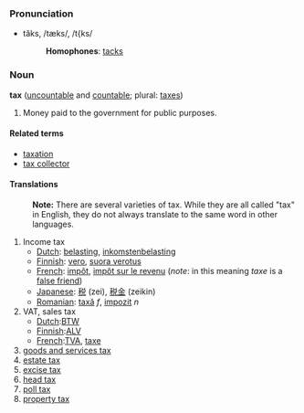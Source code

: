 ===Pronunciation===
*tăks, /tæks/, /t{ks/
*:'''Homophones''': [[tacks]]

===Noun===
'''tax''' ([[uncountable]] and [[countable]]; plural: [[taxes]])

#Money paid to the government for public purposes.

====Related terms====
*[[taxation]]
*[[tax collector]]

====Translations====

:'''Note:''' There are several varieties of tax.  While they are all called "tax" in English, they do not always translate to the same word in other languages.

#Income tax
#*[[Dutch]]: [[belasting]], [[inkomstenbelasting]]
#*[[Finnish]]: [[vero]], [[suora verotus]]
#*[[French]]: [[impôt]], [[impôt sur le revenu]] (''note'': in this meaning ''taxe'' is a [[false friend]])
#*[[Japanese]]: [[税]] (zei), [[税金]] (zeikin)
#*[[Romanian]]: [[taxă]] ''f'', [[impozit]] ''n''
#VAT, sales tax
#*[[Dutch]]:[[BTW]]
#*[[Finnish]]:[[ALV]]
#*[[French]]:[[TVA]], [[taxe]]
#[[goods and services tax]]
#[[estate tax]]
#[[excise tax]]
#[[head tax]]
#[[poll tax]]
#[[property tax]]